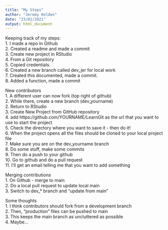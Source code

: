 ```yaml
---
title: "My Steps"
author: "Jeremy Holden"
date: "23/01/2021"
output: html_document
---
```

<!--Z Slagle added two spaces (new line) to properly format and for testing pushing etc. This is cool!-->
Keeping track of my steps:  
1. I made a repo in Github  
2. Created a readme and made a commit  
3. Create new project in RStudio  
4. From a Git repository  
5. Copied credentials.  
6. Created a new branch called dev_jer for local work  
7. Created this documented, made a commit.  
8. Added a function, made a commit  

New contributors  
1. A different user can now fork (top right of github)  
2. While there, create a new branch (dev_yourname)  
2. Return to RStudio  
3. Create New Project from GitHub repository  
4. add https://github.com/YOURNAME/LearnGit as the url that you want to use to start the project  
5. Check the directory where you want to save it - then do it!  
6. When the project opens all the files should be cloned to your local project file  
7. Make sure you are on the dev_yourname branch  
8. Do some stuff, make some commits  
9. Then do a push to your github  
10. Go to github and do a pull request  
11. I'll get an email telling me that you want to add something  

Merging contributions  
1. On Github - merge to main  
2. Do a local pull request to update local main  
3. Switch to dev_* branch and "update from main"  

Some thoughts  
1. I think contributors should fork from a development branch  
2. Then, "production" files can be pushed to main  
3. This keeps the main branch as uncluttered as possible  
4. Maybe...   